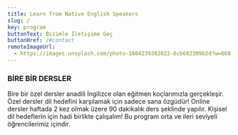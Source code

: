 ```yaml
---
title: Learn from Native English Speakers
slug: /
key: program
buttonText: Bizimle İletişime Geç
buttonHref: /#contact
remoteImageUrl:
  - https://images.unsplash.com/photo-1604239282622-6cb682309b2d?w=668
---
```


### BİRE BİR DERSLER

Bire bir özel dersler anadili İngilizce olan eğitmen koçlarımızla gerçekleşir. Özel dersler dil hedefini karşılamak için sadece sana özgüdür! Online dersler haftada 2 kez olmak üzere 90 dakikalık ders şeklinde yapılır. Kişisel dil hedeflerin için hadi birlikte çalışalım! Bu program orta ve ileri seviyeli öğrencilerimiz içindir.
